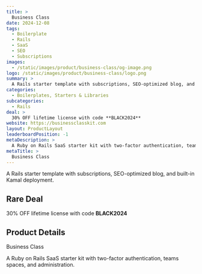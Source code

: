 ```yaml
---
title: >
  Business Class
date: 2024-12-08
tags:
  - Boilerplate
  - Rails
  - SaaS
  - SEO
  - Subscriptions
images:
  - /static/images/product/business-class/og-image.png
logo: /static/images/product/business-class/logo.png
summary: >
  A Rails starter template with subscriptions, SEO-optimized blog, and built-in Kamal deployment.
categories:
  - Boilerplates, Starters & Libraries
subcategories:
  - Rails
deal: >
  30% OFF lifetime license with code **BLACK2024**
website: https://businessclasskit.com
layout: ProductLayout
leaderboardPosition: -1
metaDescription: >
  A Ruby on Rails SaaS starter kit with two-factor authentication, teams spaces, and administration.
metaTitle: >
  Business Class
---
```

A Rails starter template with subscriptions, SEO-optimized blog, and built-in Kamal deployment.

## Rare Deal

30% OFF lifetime license with code **BLACK2024**

## Product Details

Business Class

A Ruby on Rails SaaS starter kit with two-factor authentication, teams spaces, and administration.
